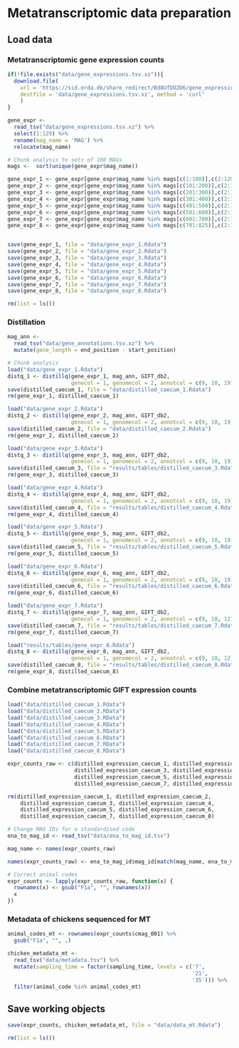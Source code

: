 # Metatranscriptomic data preparation

## Load data

### Metatranscriptomic gene expression counts

```r
if(!file.exists("data/gene_expressions.tsv.xz")){
  download.file(
    url = 'https://sid.erda.dk/share_redirect/Bd8UfDO2D6/gene_expressions.tsv.xz',
    destfile = 'data/gene_expressions.tsv.xz', method = 'curl'
    )
}

gene_expr <- 
  read_tsv("data/gene_expressions.tsv.xz") %>% 
  select(1:129) %>%
  rename(mag_name = 'MAG') %>%
  relocate(mag_name)

# Chunk analysis to sets of 100 MAGs
mags <-  sort(unique(gene_expr$mag_name))

gene_expr_1 <- gene_expr[gene_expr$mag_name %in% mags[c(1:100)],c(2:129)]
gene_expr_2 <- gene_expr[gene_expr$mag_name %in% mags[c(101:200)],c(2:129)]
gene_expr_3 <- gene_expr[gene_expr$mag_name %in% mags[c(201:300)],c(2:129)]
gene_expr_4 <- gene_expr[gene_expr$mag_name %in% mags[c(301:400)],c(2:129)]
gene_expr_5 <- gene_expr[gene_expr$mag_name %in% mags[c(401:500)],c(2:129)]
gene_expr_6 <- gene_expr[gene_expr$mag_name %in% mags[c(501:600)],c(2:129)]
gene_expr_7 <- gene_expr[gene_expr$mag_name %in% mags[c(601:700)],c(2:129)]
gene_expr_8 <- gene_expr[gene_expr$mag_name %in% mags[c(701:825)],c(2:129)]


save(gene_expr_1, file = "data/gene_expr_1.Rdata")
save(gene_expr_2, file = "data/gene_expr_2.Rdata")
save(gene_expr_3, file = "data/gene_expr_3.Rdata")
save(gene_expr_4, file = "data/gene_expr_4.Rdata")
save(gene_expr_5, file = "data/gene_expr_5.Rdata")
save(gene_expr_6, file = "data/gene_expr_6.Rdata")
save(gene_expr_7, file = "data/gene_expr_7.Rdata")
save(gene_expr_8, file = "data/gene_expr_8.Rdata")

rm(list = ls())
```

### Distillation

```r
mag_ann <-
  read_tsv("data/gene_annotations.tsv.xz") %>%
  mutate(gene_length = end_position - start_position)

# Chunk analysis
load("data/gene_expr_1.Rdata")
distq_1 <- distillq(gene_expr_1, mag_ann, GIFT_db2,
                    genecol = 1, genomecol = 2, annotcol = c(9, 10, 19))
save(distilled_caecum_1, file = "data/distilled_caecum_1.Rdata")
rm(gene_expr_1, distilled_caecum_1)

load("data/gene_expr_2.Rdata")
distq_2 <- distillq(gene_expr_2, mag_ann, GIFT_db2,
                    genecol = 1, genomecol = 2, annotcol = c(9, 10, 19))
save(distilled_caecum_2, file = "data/distilled_caecum_2.Rdata")
rm(gene_expr_2, distilled_caecum_2)

load("data/gene_expr_3.Rdata")
distq_3 <- distillq(gene_expr_3, mag_ann, GIFT_db2,
                    genecol = 1, genomecol = 2, annotcol = c(9, 10, 19))
save(distilled_caecum_3, file = "results/tables/distilled_caecum_3.Rdata")
rm(gene_expr_3, distilled_caecum_3)

load("data/gene_expr_4.Rdata")
distq_4 <- distillq(gene_expr_4, mag_ann, GIFT_db2,
                    genecol = 1, genomecol = 2, annotcol = c(9, 10, 19))
save(distilled_caecum_4, file = "results/tables/distilled_caecum_4.Rdata")
rm(gene_expr_4, distilled_caecum_4)

load("data/gene_expr_5.Rdata")
distq_5 <- distillq(gene_expr_5, mag_ann, GIFT_db2,
                    genecol = 1, genomecol = 2, annotcol = c(9, 10, 19))
save(distilled_caecum_5, file = "results/tables/distilled_caecum_5.Rdata")
rm(gene_expr_5, distilled_caecum_5)

load("data/gene_expr_6.Rdata")
distq_6 <- distillq(gene_expr_6, mag_ann, GIFT_db2,
                    genecol = 1, genomecol = 2, annotcol = c(9, 10, 19))
save(distilled_caecum_6, file = "results/tables/distilled_caecum_6.Rdata")
rm(gene_expr_6, distilled_caecum_6)

load("data/gene_expr_7.Rdata")
distq_7 <- distillq(gene_expr_7, mag_ann, GIFT_db2,
                    genecol = 1, genomecol = 2, annotcol = c(9, 10, 12))
save(distilled_caecum_7, file = "results/tables/distilled_caecum_7.Rdata")
rm(gene_expr_7, distilled_caecum_7)

load("results/tables/gene_expr_8.Rdata")
distq_8 <- distillq(gene_expr_8, mag_ann, GIFT_db2,
                    genecol = 1, genomecol = 2, annotcol = c(9, 10, 12))
save(distilled_caecum_8, file = "results/tables/distilled_caecum_8.Rdata")
rm(gene_expr_8, distilled_caecum_8)
```

### Combine metatranscriptomic GIFT expression counts

```r
load("data/distilled_caecum_1.Rdata")
load("data/distilled_caecum_2.RData")
load("data/distilled_caecum_3.RData")
load("data/distilled_caecum_4.RData")
load("data/distilled_caecum_5.RData")
load("data/distilled_caecum_6.RData")
load("data/distilled_caecum_7.RData")
load("data/distilled_caecum_8.RData")

expr_counts_raw <- c(distilled_expression_caecum_1, distilled_expression_caecum_2,
                     distilled_expression_caecum_3, distilled_expression_caecum_4,
                     distilled_expression_caecum_5, distilled_expression_caecum_6,
                     distilled_expression_caecum_7, distilled_expression_caecum_8)

rm(distilled_expression_caecum_1, distilled_expression_caecum_2,
    distilled_expression_caecum_3, distilled_expression_caecum_4,
    distilled_expression_caecum_5, distilled_expression_caecum_6,
    distilled_expression_caecum_7, distilled_expression_caecum_8)

# Change MAG IDs for a standardised code 
ena_to_mag_id <- read_tsv("data/ena_to_mag_id.tsv")

mag_name <- names(expr_counts_raw)

names(expr_counts_raw) <- ena_to_mag_id$mag_id[match(mag_name, ena_to_mag_id$mag_name)]

# Correct animal codes
expr_counts <- lapply(expr_counts_raw, function(x) {
  rownames(x) <- gsub("F1a", "", rownames(x))
  x
})
```

### Metadata of chickens sequenced for MT

```r
animal_codes_mt <- rownames(expr_counts$cmag_001) %>% 
  gsub("F1a", "", .)

chicken_metadata_mt <- 
  read_tsv("data/metadata.tsv") %>%
  mutate(sampling_time = factor(sampling_time, levels = c('7',
                                                          '21',
                                                          '35'))) %>% 
  filter(animal_code %in% animal_codes_mt)
```

## Save working objects

```r
save(expr_counts, chicken_metadata_mt, file = "data/data_mt.Rdata")
```

```r
rm(list = ls())
```
